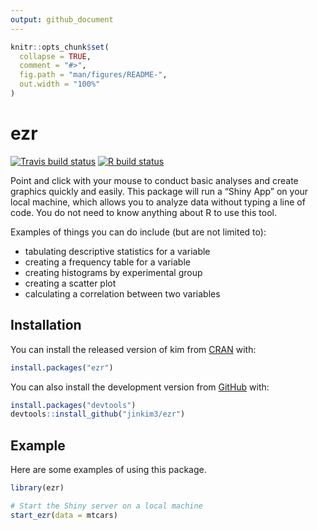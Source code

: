 ```yaml
---
output: github_document
---
```


<!-- README.md is generated from README.Rmd. Please edit that file -->

```r
knitr::opts_chunk$set(
  collapse = TRUE,
  comment = "#>",
  fig.path = "man/figures/README-",
  out.width = "100%"
)
```
# ezr

<!-- badges: start -->
[![Travis build status](https://travis-ci.com/jinkim3/ezr.svg?branch=master)](https://travis-ci.com/jinkim3/ezr)
[![R build status](https://github.com/jinkim3/ezr/workflows/R-CMD-check/badge.svg)](https://github.com/jinkim3/ezr/actions)
<!-- badges: end -->

Point and click with your mouse to conduct basic analyses and create 
graphics quickly and easily. This package will run a "Shiny App" on your
local machine, which allows you to analyze data without typing a line of code.
You do not need to know anything about R to use this tool.

Examples of things you can do include (but are not limited to):

* tabulating descriptive statistics for a variable
* creating a frequency table for a variable
* creating histograms by experimental group
* creating a scatter plot
* calculating a correlation between two variables

## Installation

You can install the released version of kim 
from [CRAN](https://CRAN.R-project.org) with:

``` r
install.packages("ezr")
```

You can also install the development version from
[GitHub](https://github.com/) with:

``` r
install.packages("devtools")
devtools::install_github("jinkim3/ezr")
```

## Example

Here are some examples of using this package.

```r
library(ezr)

# Start the Shiny server on a local machine
start_ezr(data = mtcars)
```
